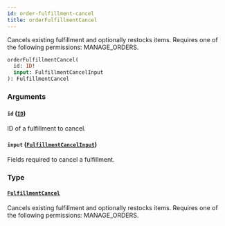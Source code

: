 ```yaml
---
id: order-fulfillment-cancel
title: orderFulfillmentCancel
---
```



Cancels existing fulfillment and optionally restocks items. Requires one of the following permissions: MANAGE_ORDERS.

```graphql
orderFulfillmentCancel(
  id: ID!
  input: FulfillmentCancelInput
): FulfillmentCancel
```


### Arguments

#### `id` ([`ID`](../../../developer/api-reference/scalars/id))

ID of a fulfillment to cancel.


#### `input` ([`FulfillmentCancelInput`](../../../developer/api-reference/inputs/fulfillment-cancel-input))

Fields required to cancel a fulfillment.


### Type

#### [`FulfillmentCancel`](../../../developer/api-reference/objects/fulfillment-cancel) 

Cancels existing fulfillment and optionally restocks items. Requires one of the following permissions: MANAGE_ORDERS.




